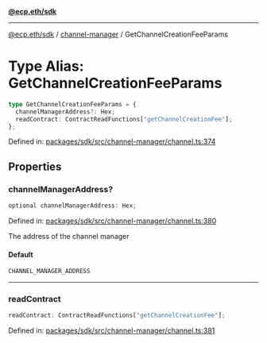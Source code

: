 [**@ecp.eth/sdk**](../../index.mdx)

***

[@ecp.eth/sdk](/sdk-reference/index.mdx) / [channel-manager](/sdk-reference/channel-manager/index.mdx) / GetChannelCreationFeeParams

# Type Alias: GetChannelCreationFeeParams

```ts
type GetChannelCreationFeeParams = {
  channelManagerAddress?: Hex;
  readContract: ContractReadFunctions["getChannelCreationFee"];
};
```

Defined in: [packages/sdk/src/channel-manager/channel.ts:374](https://github.com/ecp-eth/comments-monorepo/blob/main/packages/sdk/src/channel-manager/channel.ts#L374)

## Properties

### channelManagerAddress?

```ts
optional channelManagerAddress: Hex;
```

Defined in: [packages/sdk/src/channel-manager/channel.ts:380](https://github.com/ecp-eth/comments-monorepo/blob/main/packages/sdk/src/channel-manager/channel.ts#L380)

The address of the channel manager

#### Default

```ts
CHANNEL_MANAGER_ADDRESS
```

***

### readContract

```ts
readContract: ContractReadFunctions["getChannelCreationFee"];
```

Defined in: [packages/sdk/src/channel-manager/channel.ts:381](https://github.com/ecp-eth/comments-monorepo/blob/main/packages/sdk/src/channel-manager/channel.ts#L381)
